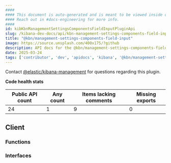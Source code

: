 ```yaml
---
####
#### This document is auto-generated and is meant to be viewed inside our experimental, new docs system.
#### Reach out in #docs-engineering for more info.
####
id: kibKbnManagementSettingsComponentsFieldInputPluginApi
slug: /kibana-dev-docs/api/kbn-management-settings-components-field-input
title: "@kbn/management-settings-components-field-input"
image: https://source.unsplash.com/400x175/?github
description: API docs for the @kbn/management-settings-components-field-input plugin
date: 2025-03-24
tags: ['contributor', 'dev', 'apidocs', 'kibana', '@kbn/management-settings-components-field-input']
---
```




Contact [@elastic/kibana-management](https://github.com/orgs/elastic/teams/kibana-management) for questions regarding this plugin.

**Code health stats**

| Public API count  | Any count | Items lacking comments | Missing exports |
|-------------------|-----------|------------------------|-----------------|
| 24 | 1 | 9 | 0 |

## Client

### Functions
<DocDefinitionList data={kbnManagementSettingsComponentsFieldInputObj.client.functions}/>

### Interfaces
<DocDefinitionList data={kbnManagementSettingsComponentsFieldInputObj.client.interfaces}/>

